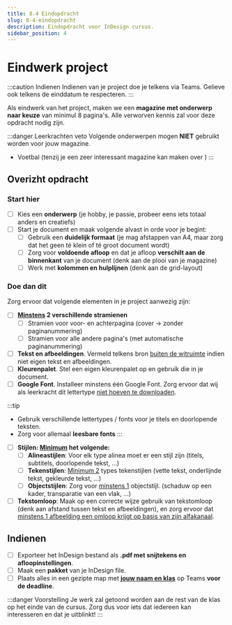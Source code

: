 ```yaml
---
title: 8.4 Eindopdracht
slug: 8-4-eindopdracht
description: Eindopdracht voor InDesign cursus.
sidebar_position: 4
---
```


# Eindwerk project

:::caution Indienen
Indienen van je project doe je telkens via Teams. Gelieve ook telkens de einddatum te respecteren.
:::

Als eindwerk van het project, maken we een **magazine met onderwerp naar keuze** van minimul 8 pagina's. Alle verworven kennis zal voor deze opdracht nodig zijn.

:::danger Leerkrachten veto
Volgende onderwerpen mogen **NIET** gebruikt worden voor jouw magazine.
- Voetbal (tenzij je een zeer interessant magazine kan maken over )
:::

## Overizht opdracht

### Start hier

- [ ] Kies een **onderwerp** (je hobby, je passie, probeer eens iets totaal anders en creatiefs)
- [ ] Start je document en maak volgende alvast in orde voor je begint:
  - [ ] Gebruik een **duidelijk formaat** (je mag afstappen van A4, maar zorg dat het geen té klein of té groot document wordt)
  - [ ] Zorg voor **voldoende afloop** en dat je afloop **verschilt aan de binnenkant** van je document (denk aan de plooi van je magazine)
  - [ ] Werk met **kolommen en hulplijnen** (denk aan de grid-layout)

### Doe dan dit

Zorg ervoor dat volgende elementen in je project aanwezig zijn:
- [ ] **<ins>Minstens</ins> 2 verschillende stramienen**
  - [ ] Stramien voor voor- en achterpagina (cover -> zonder paginanummering)
  - [ ] Stramien voor alle andere pagina's (met automatische paginanummering)
- [ ] **Tekst en afbeeldingen**. Vermeld telkens bron <ins>buiten de witruimte</ins> indien niet eigen tekst en afbeeldingen.
- [ ] **Kleurenpalet**. Stel een eigen kleurenpalet op en gebruik die in je document.
- [ ] **Google Font**. Installeer minstens één Google Font. Zorg ervoor dat wij als leerkracht dit lettertype <ins>niet hoeven te downloaden</ins>.

:::tip
- Gebruik verschillende lettertypes / fonts voor je titels en doorlopende teksten.
- Zorg voor allemaal **leesbare fonts**
:::

- [ ] **Stijlen: <ins>Minimum</ins> het volgende:**
  - [ ] **Alineastijlen**: Voor elk type alinea moet er een stijl zijn (titels, subtitels, doorlopende tekst, ...) 
  - [ ] **Tekenstijlen**: <ins>Minimum 2</ins> types tekenstijlen (vette tekst, onderlijnde tekst, gekleurde tekst, ...)
  - [ ] **Objectstijlen**: Zorg voor <ins>minstens 1</ins> objectstijl. (schaduw op een kader, transparatie van een vlak, ...) 
- [ ] **Tekstomloop**: Maak op een correcte wijze gebruik van tekstomloop (denk aan afstand tussen tekst en afbeeldingen), en zorg ervoor dat <ins>minstens 1 afbeelding een omloop krijgt op basis van zijn alfakanaal</ins>. 

## Indienen

- [ ] Exporteer het InDesign bestand als **.pdf met snijtekens en afloopinstellingen**.
- [ ] Maak een **pakket** van je InDesign file. 
- [ ] Plaats alles in een gezipte map met <ins>**jouw naam en klas**</ins> op Teams **voor de deadline**.

:::danger Voorstelling
Je werk zal getoond worden aan de rest van de klas op het einde van de cursus. Zorg dus voor iets dat iedereen kan interesseren en dat je uitblinkt!
:::